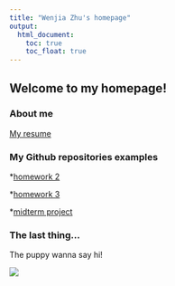 ```yaml
---
title: "Wenjia Zhu's homepage"
output: 
  html_document:
    toc: true
    toc_float: true
---
```


## Welcome to my homepage!

### About me

[My resume](resume.html)

### My Github repositories examples
*[homework 2](https://github.com/wjzhu2022/P8105_HW2_WZ2631)

*[homework 3](https://github.com/wjzhu2022/P8105_HW3_WZ2631)

*[midterm project](https://github.com/wjzhu2022/P8105_MIDTERM_WZ2631)


### The last thing...
The puppy wanna say hi!

![](image/dog.GIF)